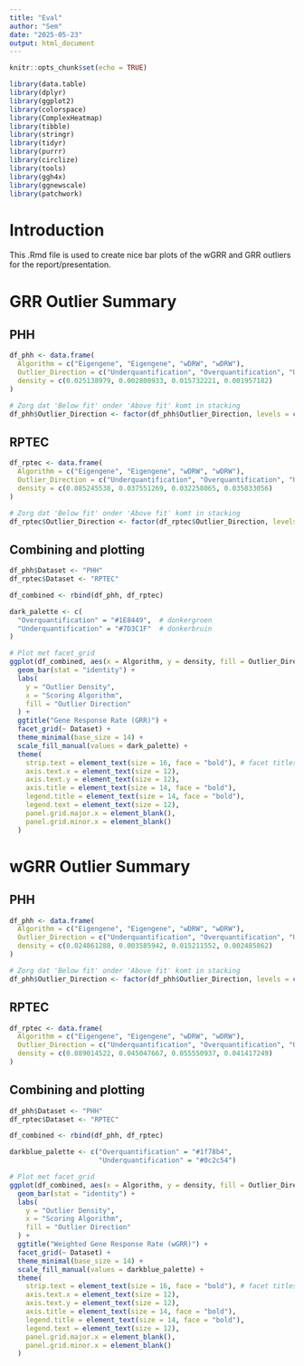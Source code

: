 ```yaml
---
title: "Eval"
author: "Sem"
date: "2025-05-23"
output: html_document
---
```


```r
knitr::opts_chunk$set(echo = TRUE)
```

```r
library(data.table)
library(dplyr)
library(ggplot2)
library(colorspace)
library(ComplexHeatmap)
library(tibble)
library(stringr)
library(tidyr)
library(purrr)
library(circlize)
library(tools)
library(ggh4x)
library(ggnewscale)  
library(patchwork) 
```

# Introduction

This .Rmd file is used to create nice bar plots of the wGRR and GRR outliers for the report/presentation.

# GRR Outlier Summary

## PHH

```r
df_phh <- data.frame(
  Algorithm = c("Eigengene", "Eigengene", "wDRW", "wDRW"),
  Outlier_Direction = c("Underquantification", "Overquantification", "Underquantification", "Overquantification"),
  density = c(0.025138979, 0.002800933, 0.015732221, 0.001957182)
)
```

```r
# Zorg dat 'Below fit' onder 'Above fit' komt in stacking
df_phh$Outlier_Direction <- factor(df_phh$Outlier_Direction, levels = c("Overquantification", "Underquantification"))
```


## RPTEC

```r
df_rptec <- data.frame(
  Algorithm = c("Eigengene", "Eigengene", "wDRW", "wDRW"),
  Outlier_Direction = c("Underquantification", "Overquantification", "Underquantification", "Overquantification"),
  density = c(0.085245538, 0.037551269, 0.032258065, 0.035833056)
)
```

```r
# Zorg dat 'Below fit' onder 'Above fit' komt in stacking
df_rptec$Outlier_Direction <- factor(df_rptec$Outlier_Direction, levels = c("Overquantification", "Underquantification"))
```

## Combining and plotting

```r
df_phh$Dataset <- "PHH"
df_rptec$Dataset <- "RPTEC"
```


```r
df_combined <- rbind(df_phh, df_rptec)
```

```r
dark_palette <- c(
  "Overquantification" = "#1E8449",  # donkergroen
  "Underquantification" = "#7D3C1F"  # donkerbruin
) 
```

```r
# Plot met facet_grid
ggplot(df_combined, aes(x = Algorithm, y = density, fill = Outlier_Direction)) +
  geom_bar(stat = "identity") +
  labs(
    y = "Outlier Density", 
    x = "Scoring Algorithm", 
    fill = "Outlier Direction"
  ) +
  ggtitle("Gene Response Rate (GRR)") +
  facet_grid(~ Dataset) +
  theme_minimal(base_size = 14) +
  scale_fill_manual(values = dark_palette) +
  theme(
    strip.text = element_text(size = 16, face = "bold"), # facet titles
    axis.text.x = element_text(size = 12),
    axis.text.y = element_text(size = 12),
    axis.title = element_text(size = 14, face = "bold"),
    legend.title = element_text(size = 14, face = "bold"),
    legend.text = element_text(size = 12),
    panel.grid.major.x = element_blank(),
    panel.grid.minor.x = element_blank()
  )
```


# wGRR Outlier Summary

## PHH

```r
df_phh <- data.frame(
  Algorithm = c("Eigengene", "Eigengene", "wDRW", "wDRW"),
  Outlier_Direction = c("Underquantification", "Overquantification", "Underquantification", "Overquantification"),
  density = c(0.024861288, 0.003585942, 0.015211552, 0.002485862)
)
```

```r
# Zorg dat 'Below fit' onder 'Above fit' komt in stacking
df_phh$Outlier_Direction <- factor(df_phh$Outlier_Direction, levels = c("Overquantification", "Underquantification"))
```


## RPTEC

```r
df_rptec <- data.frame(
  Algorithm = c("Eigengene", "Eigengene", "wDRW", "wDRW"),
  Outlier_Direction = c("Underquantification", "Overquantification", "Underquantification", "Overquantification"),
  density = c(0.089014522, 0.045047667, 0.055550937, 0.041417249)
)
```

## Combining and plotting

```r
df_phh$Dataset <- "PHH"
df_rptec$Dataset <- "RPTEC"
```


```r
df_combined <- rbind(df_phh, df_rptec)
```

```r
darkblue_palette <- c("Overquantification" = "#1f78b4",
                      "Underquantification" = "#0c2c54") 
```

```r
# Plot met facet_grid
ggplot(df_combined, aes(x = Algorithm, y = density, fill = Outlier_Direction)) +
  geom_bar(stat = "identity") +
  labs(
    y = "Outlier Density", 
    x = "Scoring Algorithm", 
    fill = "Outlier Direction"
  ) +
  ggtitle("Weighted Gene Response Rate (wGRR)") +
  facet_grid(~ Dataset) +
  theme_minimal(base_size = 14) +
  scale_fill_manual(values = darkblue_palette) +
  theme(
    strip.text = element_text(size = 16, face = "bold"), # facet titles
    axis.text.x = element_text(size = 12),
    axis.text.y = element_text(size = 12),
    axis.title = element_text(size = 14, face = "bold"),
    legend.title = element_text(size = 14, face = "bold"),
    legend.text = element_text(size = 12),
    panel.grid.major.x = element_blank(),
    panel.grid.minor.x = element_blank()
  )
```


